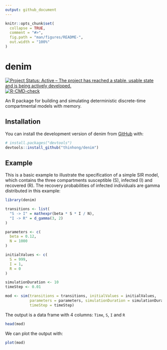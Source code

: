 ```yaml
---
output: github_document
---
```


<!-- README.md is generated from README.Rmd. Please edit that file -->

```r
knitr::opts_chunk$set(
  collapse = TRUE,
  comment = "#>",
  fig.path = "man/figures/README-",
  out.width = "100%"
)
```

# denim

<!-- badges: start -->
[![Project Status: Active – The project has reached a stable, usable state and is being actively developed.](https://www.repostatus.org/badges/latest/active.svg)](https://www.repostatus.org/#active)
[![R-CMD-check](https://github.com/thinhong/denim/workflows/R-CMD-check/badge.svg)](https://github.com/thinhong/denim/actions)
<!-- badges: end -->

An R package for building and simulating deterministic discrete-time compartmental models with memory.

## Installation

You can install the development version of denim from [GitHub](https://github.com/) with:

``` r
# install.packages("devtools")
devtools::install_github("thinhong/denim")
```

## Example

This is a basic example to illustrate the specification of a simple SIR model, which contains the three compartments susceptible (S), infected (I) and recovered (R). The recovery probabilities of infected individuals are gamma distributed in this example:

```r
library(denim)

transitions <- list(
  "S -> I" = mathexpr(beta * S * I / N),
  "I -> R" = d_gamma(3, 2)
)

parameters <- c(
  beta = 0.12,
  N = 1000
)

initialValues <- c(
  S = 999, 
  I = 1, 
  R = 0
)

simulationDuration <- 10
timeStep <- 0.01

mod <- sim(transitions = transitions, initialValues = initialValues, 
           parameters = parameters, simulationDuration = simulationDuration, 
           timeStep = timeStep)
```

The output is a data frame with 4 columns: `Time`, `S`, `I` and `R`

```r
head(mod)
```

We can plot the output with:

```r
plot(mod)
```
